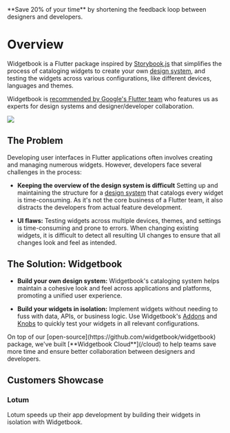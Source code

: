 <Card title="🎉 Widgetbook Cloud is now Live!" href="/cloud">
  **Save 20% of your time** by shortening the feedback loop between designers
  and developers.
</Card>

# Overview

Widgetbook is a Flutter package inspired by [Storybook.js](https://storybook.js.org/) that simplifies the process of cataloging widgets to create your own [design system](/glossary/design-system), and testing the widgets across various configurations, like different devices, languages and themes.

Widgetbook is [recommended by Google's Flutter team](https://www.youtube.com/watch?v=-g2KYjiPzzA) who features us as experts for design systems and designer/developer collaboration.

<Image src="/assets/screenshots/widgetbook.png" zoom />

## The Problem

Developing user interfaces in Flutter applications often involves creating and managing numerous widgets. However, developers face several challenges in the process:

- **Keeping the overview of the design system is difficult** Setting up and maintaining the structure for a [design system](/glossary/design-system) that catalogs every widget is time-consuming. As it's not the core business of a Flutter team, it also distracts the developers from actual feature development.

- **UI flaws:** Testing widgets across multiple devices, themes, and settings is time-consuming and prone to errors. When changing existing widgets, it is difficult to detect all resulting UI changes to ensure that all changes look and feel as intended.

## The Solution: Widgetbook

- **Build your own design system:** Widgetbook's cataloging system helps maintain a cohesive look and feel across applications and platforms, promoting a unified user experience.

- **Build your widgets in isolation:** Implement widgets without needing to fuss with data, APIs, or business logic. Use Widgetbook's [Addons](/addons) and [Knobs](/knobs) to quickly test your widgets in all relevant configurations.

<Info>
  On top of our [open-source](https://github.com/widgetbook/widgetbook) package,
  we've built [**Widgetbook Cloud**](/cloud) to help teams save more time and
  ensure better collaboration between designers and developers.
</Info>

<YouTube id="Du5yVtnmNzg" />

## Customers Showcase

### Lotum

Lotum speeds up their app development by building their widgets in isolation with Widgetbook.

<YouTube id="0xV-OzfY2zg" />
